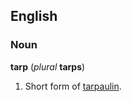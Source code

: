 ==English==
===Noun===
'''tarp''' (''plural'' '''tarps''')

#Short form of [[tarpaulin]].<!--colloquial?-->